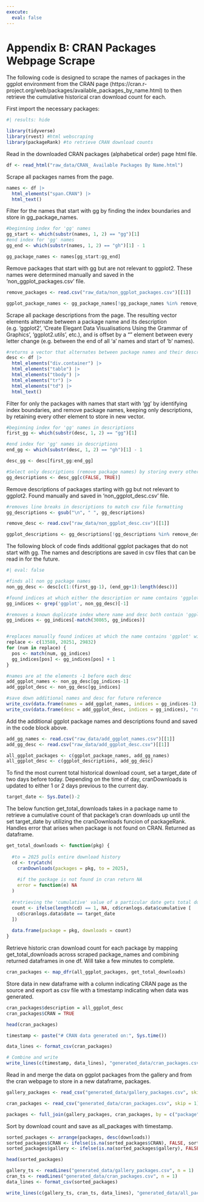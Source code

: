 ```yaml
---
execute:
  eval: false
---
```


# Appendix B: CRAN Packages Webpage Scrape

The following code is designed to scrape the names of packages in the ggplot environment from the CRAN page (https://cran.r-project.org/web/packages/available_packages_by_name.html) to then retrieve the cumulative historical cran download count for each.

First import the necessary packages:

```r
#| results: hide

library(tidyverse)
library(rvest) #html webscraping
library(packageRank) #to retrieve CRAN download counts
```

Read in the downloaded CRAN packages (alphabetical order) page html file.

```r
df <- read_html("raw_data/CRAN_ Available Packages By Name.html")
```

Scrape all packages names from the page.

```r
names <- df |>
  html_elements("span.CRAN") |> 
  html_text()
```

Filter for the names that start with gg by finding the index boundaries and store in gg_package_names.

```r
#beginning index for 'gg' names
gg_start <- which(substr(names, 1, 2) == "gg")[1] 
#end index for 'gg' names
gg_end <- which(substr(names, 1, 2) == "gh")[1] - 1 

gg_package_names <- names[gg_start:gg_end]
```

Remove packages that start with gg but are not relevant to ggplot2. These names were determined manually and saved in the 'non_ggplot_packages.csv' file.

```r
remove_packages <- read.csv("raw_data/non_ggplot_packages.csv")[[1]]

ggplot_package_names <- gg_package_names[!gg_package_names %in% remove_packages]
```

Scrape all package descriptions from the page. The resulting vector elements alternate between a package name and its description (e.g. 'ggplot2', 'Create Elegant Data Visualisations Using the Grammar of Graphics', 'ggplot2.utils', etc.), and is offset by a "" element between every letter change (e.g. between the end of all 'a' names and start of 'b' names).

```r
#returns a vector that alternates between package names and their descriptions
desc <- df |>
  html_elements("div.container") |> 
  html_elements("table") |> 
  html_elements("tbody") |> 
  html_elements("tr") |> 
  html_elements("td") |> 
  html_text()
```

Filter for only the packages with names that start with 'gg' by identifying index boundaries, and remove package names, keeping only descriptions, by retaining every other element to store in new vector.

```r
#beginning index for 'gg' names in descriptions
first_gg <- which(substr(desc, 1, 2) == "gg")[1] 

#end index for 'gg' names in descriptions
end_gg <- which(substr(desc, 1, 2) == "gh")[1] - 1 

desc_gg <- desc[first_gg:end_gg]

#Select only descriptions (remove package names) by storing every other element
gg_descriptions <- desc_gg[c(FALSE, TRUE)]
```

Remove descriptions of packages starting with gg but not relevant to ggplot2. Found manually and saved in 'non_ggplot_desc.csv' file.

```r
#removes line breaks in descriptions to match csv file formatting
gg_descriptions <- gsub("\n", " ", gg_descriptions)

remove_desc <- read.csv("raw_data/non_ggplot_desc.csv")[[1]]

ggplot_descriptions <- gg_descriptions[!gg_descriptions %in% remove_desc]
```

The following block of code finds additional ggplot packages that do not start with gg. The names and descriptions are saved in csv files that can be read in for the future.

```r
#| eval: false

#finds all non gg package names
non_gg_desc <- desc[c(1:(first_gg-1), (end_gg+1):length(desc))] 

#found indices at which either the description or name contains 'ggplot', removes the first index since it is a duplicate
gg_indices <- grep('ggplot', non_gg_desc)[-1] 

#removes a known duplicate index where name and desc both contain 'ggplot'
gg_indices <- gg_indices[-match(30865, gg_indices)] 


#replaces manually found indices at which the name contains 'ggplot' with the indices of their descriptions
replace <- c(13588, 20251, 29832)
for (num in replace) {
  pos <- match(num, gg_indices)
  gg_indices[pos] <- gg_indices[pos] + 1
}

#names are at the elements -1 before each desc
add_ggplot_names <- non_gg_desc[gg_indices-1] 
add_ggplot_desc <- non_gg_desc[gg_indices]

#save down additional names and desc for future reference
write_csv(data.frame(names = add_ggplot_names, indices = gg_indices-1), "raw_data/add_ggplot_names.csv")
write_csv(data.frame(desc = add_ggplot_desc, indices = gg_indices), "raw_data/add_ggplot_desc.csv")
```

Add the additional ggplot package names and descriptions found and saved in the code block above.

```r
add_gg_names <- read.csv("raw_data/add_ggplot_names.csv")[[1]]
add_gg_desc <- read.csv("raw_data/add_ggplot_desc.csv")[[1]]

all_ggplot_packages <- c(ggplot_package_names, add_gg_names)
all_ggplot_desc <- c(ggplot_descriptions, add_gg_desc)
```

To find the most current total historical download count, set a target_date of two days before today. Depending on the time of day, cranDownloads is updated to either 1 or 2 days previous to the current day.

```r
target_date <- Sys.Date()-2
```

The below function get_total_downloads takes in a package name to retrieve a cumulative count of that package's cran downloads up until the set target_date by utilizing the cranDownloads funcion of packageRank. Handles error that arises when package is not found on CRAN. Returned as dataframe.

```r
get_total_downloads <- function(pkg) {
  
  #to = 2025 pulls entire download history
  cd <- tryCatch(
    cranDownloads(packages = pkg, to = 2025),
    
    #if the package is not found in cran return NA
    error = function(e) NA
  )
  
  #retrieving the 'cumulative' value of a particular date gets total download count up      to that date
  count <- ifelse(length(cd) == 1, NA, cd$cranlogs.data$cumulative [ 
    cd$cranlogs.data$date == target_date
  ])
  
  data.frame(package = pkg, downloads = count)
}
```

Retrieve historic cran download count for each package by mapping get_total_downloads across scraped package_names and combining returned dataframes in one df. Will take a few minutes to complete.

```r
cran_packages <- map_dfr(all_ggplot_packages, get_total_downloads)
```

Store data in new dataframe with a column indicating CRAN page as the source and export as csv file with a timestamp indicating when data was generated.

```r
cran_packages$description = all_ggplot_desc
cran_packages$CRAN = TRUE

head(cran_packages)

timestamp <- paste("# CRAN data generated on:", Sys.time())

data_lines <- format_csv(cran_packages)

# Combine and write
write_lines(c(timestamp, data_lines), "generated_data/cran_packages.csv")
```

Read in and merge the data on ggplot packages from the gallery and from the cran webpage to store in a new dataframe, packages.

```r
gallery_packages <- read_csv("generated_data/gallery_packages.csv", skip = 1)

cran_packages <- read_csv("generated_data/cran_packages.csv", skip = 1)

packages <- full_join(gallery_packages, cran_packages, by = c("package", "downloads"))
```

Sort by download count and save as all_packages with timestamp.

```r
sorted_packages <- arrange(packages, desc(downloads))
sorted_packages$CRAN <- ifelse(is.na(sorted_packages$CRAN), FALSE, sorted_packages$CRAN)
sorted_packages$gallery <- ifelse(is.na(sorted_packages$gallery), FALSE, sorted_packages$gallery)

head(sorted_packages)

gallery_ts <- readLines("generated_data/gallery_packages.csv", n = 1)
cran_ts <- readLines("generated_data/cran_packages.csv", n = 1)
data_lines <- format_csv(sorted_packages)

write_lines(c(gallery_ts, cran_ts, data_lines), "generated_data/all_packages.csv")
```

